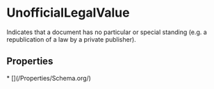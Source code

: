 
# UnofficialLegalValue

Indicates that a document has no particular or special standing (e.g. a republication of a law by a private publisher).

## Properties

<Grid>
* [](/Properties/Schema.org/)

</Grid>

